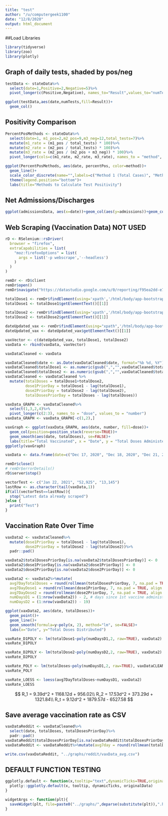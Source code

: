 ```yaml
---
title: "test"
author: "/u/computergeek1100"
date: "12/8/2020"
output: html_document
---
```


##Load Libraries
```r
library(tidyverse)
library(zoo)
library(plotly)
```

## Graph of daily tests, shaded by pos/neg
```r
testData <- stateData%>%
  select(date=1,Positive=2,Negative=5)%>%
  pivot_longer(c(Positive,Negative), names_to="Result",values_to="numTests")
```
```r
ggplot(testData,aes(date,numTests,fill=Result))+
  geom_col()
```

## Positivity Comparison
```r
PercentPosMethods <- stateData%>%
  select(date=1, m1_pos=2,m2_pos=9,m3_neg=12,total_tests=7)%>%
  mutate(m1_rate = (m1_pos / total_tests) * 100)%>%
  mutate(m2_rate = (m2_pos / total_tests) * 100)%>%
  mutate(m3_rate = (m2_pos / (m2_pos + m3_neg)) * 100)%>%
  pivot_longer(cols=c(m1_rate, m2_rate, m3_rate), names_to = "method", values_to="percentPos")
```

```r
ggplot(PercentPosMethods, aes(date, percentPos, color=method))+
  geom_line()+
  scale_color_discrete(name="",labels=c("Method 1 (Total Cases)", "Method 2 (Total People)", "Method 3 (First-Time Tests Only)"))+
  theme(legend.position="bottom")+
  labs(title="Methods to Calculate Test Positivity")
```

## Net Admissions/Discharges
```r
ggplot(admissionsData, aes(x=date))+geom_col(aes(y=admissions))+geom_col(aes(y=negDis))+geom_line(aes(y=net))
```

## Web Scraping (Vaccination Data) NOT USED
```r
rD <- RSelenium::rsDriver(
  browser = "firefox",
  extraCapabilities = list(
    "moz:firefoxOptions" = list(
      args = list('-p webscrape','--headless')
    )
  )
)
```

```r
remDr <- rD$client
remDr$open()
remDr$navigate("https://datastudio.google.com/u/0/reporting/f95ea2dd-e77a-45dc-9735-f60e8581ff32/page/o9ivB")
```

```r
totalDose1 <- remDr$findElement(using='xpath','/html/body/app-bootstrap/ng2-bootstrap/bootstrap/div/div/div/div/div/div[1]/div[2]/div/div[1]/div/div[1]/div/lego-report/lego-canvas-container/div/file-drop-zone/span/content-section/div[3]/canvas-component/div/div/div[1]/div/div/lego-table/div/div[3]/div[1]/div[2]')
totalDose1 <- totalDose1$getElementText()[[1]]

totalDose2 <- remDr$findElement(using='xpath','/html/body/app-bootstrap/ng2-bootstrap/bootstrap/div/div/div/div/div/div[1]/div[2]/div/div[1]/div/div[1]/div/lego-report/lego-canvas-container/div/file-drop-zone/span/content-section/div[3]/canvas-component/div/div/div[1]/div/div/lego-table/div/div[3]/div[2]/div[2]')
totalDose2 <- totalDose2$getElementText()[[1]]

dateUpdated_vax <- remDr$findElement(using="xpath",'/html/body/app-bootstrap/ng2-bootstrap/bootstrap/div/div/div/div/div/div[1]/div[2]/div/div[1]/div/div[1]/div/lego-report/lego-canvas-container/div/file-drop-zone/span/content-section/div[4]/canvas-component/div/div/div[1]/div/div/lego-table/div/div[3]/div/div[2]')
dateUpdated_vax <- dateUpdated_vax$getElementText()[[1]]

vaxVector <- c(dateUpdated_vax, totalDose1, totalDose2)
vaxData <- rbind(vaxData, vaxVector)

vaxDataCleaned <- vaxData

vaxDataCleaned$date <- as.Date(vaxDataCleaned$date, format="%b %d, %Y")
vaxDataCleaned$totalDose1 <- as.numeric(gsub(",","",vaxDataCleaned$totalDose1))
vaxDataCleaned$totalDose2 <- as.numeric(gsub(",","",vaxDataCleaned$totalDose2))
vaxDataCleaned <- vaxDataCleaned %>% 
  mutate(totalDoses = totalDose1+totalDose2,
         dose1PriorDay = totalDose1 - lag(totalDose1),
         dose2PriorDay = totalDose2 - lag(totalDose2),
         totalDosesPriorDay = totalDoses - lag(totalDoses))

vaxData_GRAPH <- vaxDataCleaned%>%
  select(1,3,2,4)%>%
  pivot_longer(c(2:3), names_to = "dose", values_to = "number")
vaxData_GRAPH <- vaxData_GRAPH[-c(1,2),]
```

```r
vaxGraph <- ggplot(vaxData_GRAPH, aes(date, number, fill=dose))+
  geom_col(position=position_stack(reverse=TRUE))+
  geom_smooth(aes(date, totalDoses), se=FALSE)+
  labs(title="Total Vaccinated", x = "Date", y = "Total Doses Administered")
ggplotly(vaxGraph)
```


```r
vaxData <- data.frame(date=c("Dec 17, 2020", "Dec 18, 2020", "Dec 21, 2020", "Dec 22, 2020", "Dec 23, 2020", "Dec 28, 2020", "Dec 29, 2020", "Dec 30, 2020"), totalDose1=c("0", "1,226","4,827","6,400","7,072","11,935", "12,869","17,020"), totalDose2=c("0","0","0","0","0","0","0","0")) # initialize original df in case of issues
```

```r
remDr$close()
# remDr$errorDetails()
rD$server$stop()
```

```r
vectorTest <- c("Jan 22, 2021", "52,925", "13,145")
lastRow <- as.character(tail(vaxData,1))
if(all(vectorTest==lastRow)){
  stop("Latest data already scraped")
}else {
  print("Test")
}
```


## Vaccination Rate Over Time
```r
vaxData2 <- vaxDataCleaned%>%
  mutate(dose1PriorDay = totalDose1 - lag(totalDose1),
         dose2PriorDay = totalDose2 - lag(totalDose2))%>%
  padr::pad()

vaxData2$totalDosesPriorDay[is.na(vaxData2$totalDosesPriorDay)] <- 0
vaxData2$dose1PriorDay[is.na(vaxData2$dose1PriorDay)] <- 0
vaxData2$dose2PriorDay[is.na(vaxData2$dose2PriorDay)] <- 0

vaxData2 <- vaxData2%>%mutate(
  avg7DayTotalDoses = round(rollmean(totalDosesPriorDay, 7, na.pad = TRUE, align="right"), 0),
  avg7DayDose1 = round(rollmean(dose1PriorDay, 7, na.pad = TRUE, align = "right"), 0),
  avg7DayDose2 = round(rollmean(dose2PriorDay, 7, na.pad = TRUE, align = "right"), 0),
  numDaysD1 = (1:nrow(vaxData2)) - 2, # days since 1st vaccine administered
  numDaysD2 = (1:nrow(vaxData2)) - 19)
```

```r
ggplot(vaxData2, aes(date, totalDoses))+
  geom_point()+
  geom_line()+
  geom_smooth(formula=y~poly(x, 2), method="lm", se=FALSE)+
  labs(x="Date", y="Total Doses Distributed")
```
```r
vaxRate_D1POLY <- lm(totalDose1~poly(numDaysD1,2, raw=TRUE), vaxData2)
vaxRate_D1POLY

vaxRate_D2POLY <- lm(totalDose2~poly(numDaysD2,2, raw=TRUE), vaxData2)
vaxRate_D2POLY

vaxRate_POLY <- lm(totalDoses~poly(numDaysD1,2, raw=TRUE), vaxDataCLEANED_2)
vaxRate_POLY

vaxRate_LOESS <- loess(avg7DayTotalDoses~numDaysD1, vaxData2)
vaxRate_LOESS
```

$$
R_1 = 9.39d^2 + 1168.12d + 956.02\\
R_2 = 17.53d^2 + 373.29d + 1321.84\\
R_t = 9.12d^2 + 1879.57d - 6527.58
$$


## Save average vaccination rate as CSV
```r
vaxDataReddit <- vaxDataCleaned%>%
  select(date, totalDoses, totalDosesPriorDay)%>%
  padr::pad()
vaxDataReddit$totalDosesPriorDay[is.na(vaxDataReddit$totalDosesPriorDay)] <- 0
vaxDataReddit <- vaxDataReddit%>%mutate(avg7day = round(rollmean(totalDosesPriorDay, 7, na.pad=TRUE, align='right'),0))

write.csv(vaxDataReddit, "../graphs/reddit/vaxData_avg.csv")
```


## DEFAULT FUNCTION TESTING
```r
ggplotly.default <- function(x,tooltip="text",dynamicTicks=TRUE,originalData=FALSE) {
  plotly::ggplotly.default(x, tooltip, dynamicTicks, originalData)
}

widgetArgs <- function(plt){
  saveWidget(plt, file=paste0("../graphs/",deparse(substitute(plt)),".html"), selfcontained=FALSE, libdir="../graphs/plotlyJS", title=deparse(substitute(plt)))
}
```

